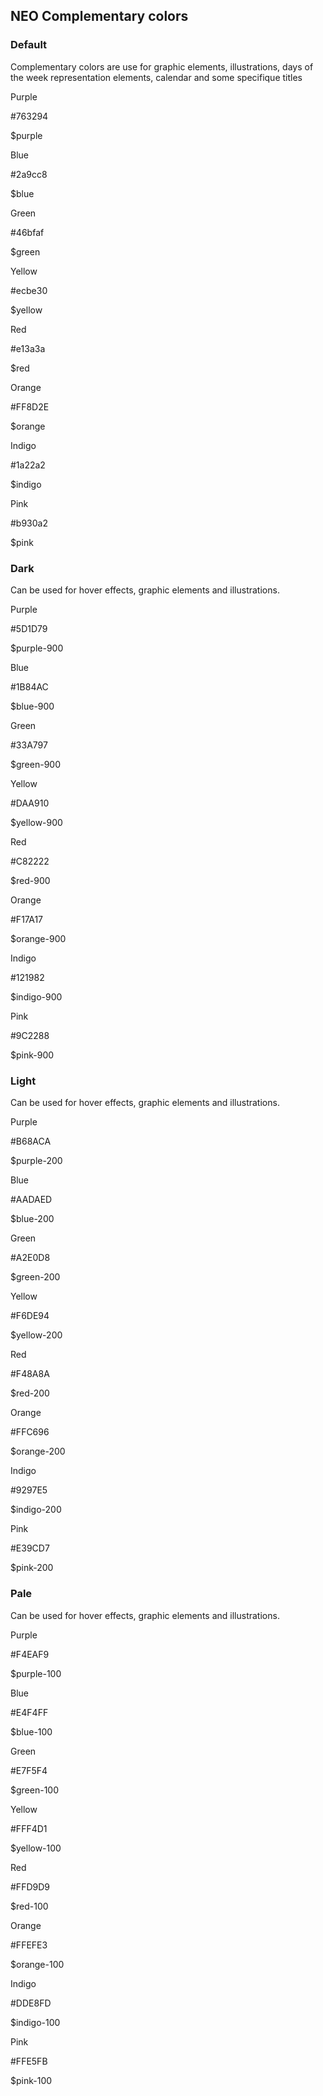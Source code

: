 
<Meta title="Design Tokens/Neo Colors" />

<style>
    {`
        * {box-sizing: border-box;}
        .h2, .h3 {margin-top: 50px;border-bottom: 0;}
        .flex {display: flex;gap: 24px;flex-wrap: wrap;justify-content: flex-start;}
        .ctn-card {box-shadow: 0px 2px 6px 0px #00000026;border-radius: 8px;}
        .name-color {font-weight: bold;}
        .name-color, .hexa-color, .variable {margin: 0;}
        .background-color {height: 100px;width: 160px;border-radius: 8px 8px 0 0;}
        .description-color {padding: 16px;width: 160px;height: 102px;border-radius: 0 0 8px 8px;background: #FFFFFF;box-shadow: 0px 2px 6px rgba(0, 0, 0, 0.15);}

        .purple {background-color: #763294;}
        .purple-900 {background-color: #5D1D79;}
        .purple-200 {background-color: #B68ACA;}
        .purple-100 {background-color: #F4EAF9;}

        .blue {background-color: #2a9cc8;}
        .blue-900 {background-color: #1B84AC;}
        .blue-200 {background-color: #AADAED;}
        .blue-100 {background-color: #E4F4FF;}

        .green {background-color: #46bfaf;}
        .green-900 {background-color: #33A797;}
        .green-200 {background-color: #A2E0D8;}
        .green-100 {background-color: #E7F5F4;}

        .yellow {background-color: #ecbe30;}
        .yellow-900 {background-color: #DAA910;}
        .yellow-200 {background-color: #F6DE94;}
        .yellow-100 {background-color: #FFF4D1;}

        .red {background-color: #e13a3a;}
        .red-900 {background-color: #C82222;}
        .red-200 {background-color: #F48A8A;}
        .red-100 {background-color: #FFD9D9;}

        .orange {background-color: #ff8d2e;}
        .orange-900 {background-color: #F17A17;}
        .orange-200 {background-color: #FFC696;}
        .orange-100 {background-color: #FFEFE3;}

        .indigo {background-color: #1a22a2;}
        .indigo-900 {background-color: #121982;}
        .indigo-200 {background-color: #9297E5;}
        .indigo-100 {background-color: #DDE8FD;}

        .pink {background-color: #b930a2;}
        .pink-900 {background-color: #9C2288;}
        .pink-200 {background-color: #E39CD7;}
        .pink-100 {background-color: #FFE5FB;}
    `}
</style>

<div className="ctn">
  <h2 className="h2">NEO Complementary colors</h2>
  <h3 className="h3">Default</h3>
  <p className="title">Complementary colors are use for graphic elements, illustrations, days of the week representation elements, calendar and some specifique titles</p>
  <div className="flex">
    <div className="ctn-card">
      <div className="background-color purple"></div>
      <div className="description-color">
        <p className="name-color">Purple</p>
        <p className="hexa-color">#763294</p>
        <p className="variable">$purple</p>
      </div>
    </div>
    <div className="ctn-card">
      <div className="background-color blue"></div>
      <div className="description-color">
        <p className="name-color">Blue</p>
        <p className="hexa-color">#2a9cc8</p>
        <p className="variable">$blue</p>
      </div>
    </div>
    <div className="ctn-card">
      <div className="background-color green"></div>
      <div className="description-color">
        <p className="name-color">Green</p>
        <p className="hexa-color">#46bfaf</p>
        <p className="variable">$green</p>
      </div>
    </div>
    <div className="ctn-card">
      <div className="background-color yellow"></div>
      <div className="description-color">
        <p className="name-color">Yellow</p>
        <p className="hexa-color">#ecbe30</p>
        <p className="variable">$yellow</p>
      </div>
    </div>
    <div className="ctn-card">
      <div className="background-color red"></div>
      <div className="description-color">
        <p className="name-color">Red</p>
        <p className="hexa-color">#e13a3a</p>
        <p className="variable">$red</p>
      </div>
    </div>
    <div className="ctn-card">
      <div className="background-color orange"></div>
      <div className="description-color">
        <p className="name-color">Orange</p>
        <p className="hexa-color">#FF8D2E</p>
        <p className="variable">$orange</p>
      </div>
    </div>
    <div className="ctn-card">
      <div className="background-color indigo"></div>
      <div className="description-color">
        <p className="name-color">Indigo</p>
        <p className="hexa-color">#1a22a2</p>
        <p className="variable">$indigo</p>
      </div>
    </div>
    <div className="ctn-card">
      <div className="background-color pink"></div>
      <div className="description-color">
        <p className="name-color">Pink</p>
        <p className="hexa-color">#b930a2</p>
        <p className="variable">$pink</p>
      </div>
    </div>
  </div>

  <h3 className="h3">Dark</h3>
  <p className="title">Can be used for hover effects, graphic elements and illustrations.</p>
  <div className="flex">
    <div className="ctn-card">
      <div className="background-color purple-900"></div>
      <div className="description-color">
        <p className="name-color">Purple</p>
        <p className="hexa-color">#5D1D79</p>
        <p className="variable">$purple-900</p>
      </div>
    </div>
    <div className="ctn-card">
      <div className="background-color blue-900"></div>
      <div className="description-color">
        <p className="name-color">Blue</p>
        <p className="hexa-color">#1B84AC</p>
        <p className="variable">$blue-900</p>
      </div>
    </div>
    <div className="ctn-card">
      <div className="background-color green-900"></div>
      <div className="description-color">
        <p className="name-color">Green</p>
        <p className="hexa-color">#33A797</p>
        <p className="variable">$green-900</p>
      </div>
    </div>
    <div className="ctn-card">
      <div className="background-color yellow-900"></div>
      <div className="description-color">
        <p className="name-color">Yellow</p>
        <p className="hexa-color">#DAA910</p>
        <p className="variable">$yellow-900</p>
      </div>
    </div>
    <div className="ctn-card">
      <div className="background-color red-900"></div>
      <div className="description-color">
        <p className="name-color">Red</p>
        <p className="hexa-color">#C82222</p>
        <p className="variable">$red-900</p>
      </div>
    </div>
    <div className="ctn-card">
      <div className="background-color orange-900"></div>
      <div className="description-color">
        <p className="name-color">Orange</p>
        <p className="hexa-color">#F17A17</p>
        <p className="variable">$orange-900</p>
      </div>
    </div>
    <div className="ctn-card">
      <div className="background-color indigo-900"></div>
      <div className="description-color">
        <p className="name-color">Indigo</p>
        <p className="hexa-color">#121982</p>
        <p className="variable">$indigo-900</p>
      </div>
    </div>
    <div className="ctn-card">
      <div className="background-color pink-900"></div>
      <div className="description-color">
        <p className="name-color">Pink</p>
        <p className="hexa-color">#9C2288</p>
        <p className="variable">$pink-900</p>
      </div>
    </div>
  </div>

  <h3 className="h3">Light</h3>
  <p className="title">Can be used for hover effects, graphic elements and illustrations.</p>
  <div className="flex">
    <div className="ctn-card">
      <div className="background-color purple-200"></div>
      <div className="description-color">
        <p className="name-color">Purple</p>
        <p className="hexa-color">#B68ACA</p>
        <p className="variable">$purple-200</p>
      </div>
    </div>
    <div className="ctn-card">
      <div className="background-color blue-200"></div>
      <div className="description-color">
        <p className="name-color">Blue</p>
        <p className="hexa-color">#AADAED</p>
        <p className="variable">$blue-200</p>
      </div>
    </div>
    <div className="ctn-card">
      <div className="background-color green-200"></div>
      <div className="description-color">
        <p className="name-color">Green</p>
        <p className="hexa-color">#A2E0D8</p>
        <p className="variable">$green-200</p>
      </div>
    </div>
    <div className="ctn-card">
      <div className="background-color yellow-200"></div>
      <div className="description-color">
        <p className="name-color">Yellow</p>
        <p className="hexa-color">#F6DE94</p>
        <p className="variable">$yellow-200</p>
      </div>
    </div>
    <div className="ctn-card">
      <div className="background-color red-200"></div>
      <div className="description-color">
        <p className="name-color">Red</p>
        <p className="hexa-color">#F48A8A</p>
        <p className="variable">$red-200</p>
      </div>
    </div>
    <div className="ctn-card">
      <div className="background-color orange-200"></div>
      <div className="description-color">
        <p className="name-color">Orange</p>
        <p className="hexa-color">#FFC696</p>
        <p className="variable">$orange-200</p>
      </div>
    </div>
    <div className="ctn-card">
      <div className="background-color indigo-200"></div>
      <div className="description-color">
        <p className="name-color">Indigo</p>
        <p className="hexa-color">#9297E5</p>
        <p className="variable">$indigo-200</p>
      </div>
    </div>
    <div className="ctn-card">
      <div className="background-color pink-200"></div>
      <div className="description-color">
        <p className="name-color">Pink</p>
        <p className="hexa-color">#E39CD7</p>
        <p className="variable">$pink-200</p>
      </div>
    </div>
  </div>

  <h3 className="h3">Pale</h3>
  <p className="title">Can be used for hover effects, graphic elements and illustrations.</p>
  <div className="flex">
    <div className="ctn-card">
      <div className="background-color purple-100"></div>
      <div className="description-color">
        <p className="name-color">Purple</p>
        <p className="hexa-color">#F4EAF9</p>
        <p className="variable">$purple-100</p>
      </div>
    </div>
    <div className="ctn-card">
      <div className="background-color blue-100"></div>
      <div className="description-color">
        <p className="name-color">Blue</p>
        <p className="hexa-color">#E4F4FF</p>
        <p className="variable">$blue-100</p>
      </div>
    </div>
    <div className="ctn-card">
      <div className="background-color green-100"></div>
      <div className="description-color">
        <p className="name-color">Green</p>
        <p className="hexa-color">#E7F5F4</p>
        <p className="variable">$green-100</p>
      </div>
    </div>
    <div className="ctn-card">
      <div className="background-color yellow-100"></div>
      <div className="description-color">
        <p className="name-color">Yellow</p>
        <p className="hexa-color">#FFF4D1</p>
        <p className="variable">$yellow-100</p>
      </div>
    </div>
    <div className="ctn-card">
      <div className="background-color red-100"></div>
      <div className="description-color">
        <p className="name-color">Red</p>
        <p className="hexa-color">#FFD9D9</p>
        <p className="variable">$red-100</p>
      </div>
    </div>
    <div className="ctn-card">
      <div className="background-color orange-100"></div>
      <div className="description-color">
        <p className="name-color">Orange</p>
        <p className="hexa-color">#FFEFE3</p>
        <p className="variable">$orange-100</p>
      </div>
    </div>
    <div className="ctn-card">
      <div className="background-color indigo-100"></div>
      <div className="description-color">
        <p className="name-color">Indigo</p>
        <p className="hexa-color">#DDE8FD</p>
        <p className="variable">$indigo-100</p>
      </div>
    </div>
    <div className="ctn-card">
      <div className="background-color pink-100"></div>
      <div className="description-color">
        <p className="name-color">Pink</p>
        <p className="hexa-color">#FFE5FB</p>
        <p className="variable">$pink-100</p>
      </div>
    </div>
  </div>
</div>